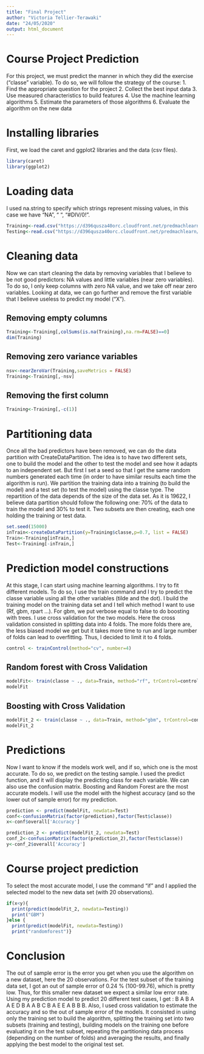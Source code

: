 ---
title: "Final Project"
author: "Victoria Tellier-Terawaki"
date: "24/05/2020"
output: html_document
---

# Course Project Prediction
For this project, we must predict the manner in which they did the exercise (“classe” variable). To do so, we will follow the strategy of the course: 
1.	Find the appropriate question for the project
2.	Collect the best input data
3.	Use measured characteristics to build features
4.	Use the machine learning algorithms
5.	Estimate the parameters of those algorithms
6.	Evaluate the algorithm on the new data



# Installing libraries
First, we load the caret and ggplot2 libraries and the data (csv files).

```{r}
library(caret)
library(ggplot2)
```



# Loading data
I used na.string to specify which strings represent missing values, in this case we have “NA”, “ “, “#DIV/0!”.
```{r}
Training<-read.csv("https://d396qusza40orc.cloudfront.net/predmachlearn/pml-training.csv", header=TRUE,sep=",",na.strings=c("","NA","#DIV/0!"))
Testing<-read.csv("https://d396qusza40orc.cloudfront.net/predmachlearn/pml-testing.csv", header=TRUE,sep=",", na.strings=c("","NA","#DIV/0!"))
```




# Cleaning data
Now we can start cleaning the data by removing variables that I believe to be not good predictors: NA values and little variables (near zero variables). To do so, I only keep columns with zero NA value, and we take off near zero variables. Looking at data, we can go further and remove the first variable that I believe useless to predict my model (“X”).

## Removing empty columns
```{r}
Training<-Training[,colSums(is.na(Training),na.rm=FALSE)==0]
dim(Training)
```

## Removing zero variance variables
```{r}
nsv<-nearZeroVar(Training,saveMetrics = FALSE)
Training<-Training[,-nsv]
```

## Removing the first column
```{r}
Training<-Training[,-c(1)]
```


# Partitioning data
Once all the bad predictors have been removed, we can do the data partition with CreateDataPartition. The idea is to have two different sets, one to build the model and the other to test the model and see how it adapts to an independent set. But first I set a seed so that I get the same random numbers generated each time (in order to have similar results each time the algorithm is run). We partition the training data into a training (to build the model) and a test set (to test the model) using the classe type. The repartition of the data depends of the size of the data set. As it is 19622, I believe data partition should follow the following one: 70% of the data to train the model and 30% to test it. Two subsets are then creating, each one holding the training or test data.


```{r}
set.seed(15000)
inTrain<-createDataPartition(y=Training$classe,p=0.7, list = FALSE)
Train<-Training[inTrain,]
Test<-Training[-inTrain,]
```

# Prediction model constructions

At this stage, I can start using machine learning algorithms. I try to fit different models. To do so, I use the train command and I try to predict the classe variable using all the other variables (tilde and the dot). I build the training model on the training data set and I tell which method I want to use (Rf, gbm, rpart …). For gbm, we put verbose equal to false to do boosting with trees. I use cross validation for the two models. Here the cross validation consisted in splitting data into 4 folds. The more folds there are, the less biased model we get but it takes more time to run and large number of folds can lead to overfitting. Thus, I decided to limit it to 4 folds.

```{r}
control <- trainControl(method="cv", number=4)
```

## Random forest with Cross Validation 
```{r}
modelFit<- train(classe ~ ., data=Train, method="rf", trControl=control, ntree=100,)
modelFit
```

## Boosting with Cross Validation
```{r}
modelFit_2 <- train(classe ~ ., data=Train, method="gbm", trControl=control, verbose=FALSE, )
modelFit_2
```






# Predictions

Now I want to know if the models work well, and if so, which one is the most accurate. To do so, we predict on the testing sample. I used the predict function, and it will display the predicting class for each variable. We can also use the confusion matrix. Boosting and Random Forest are the most accurate models. I will use the model with the highest accuracy (and so the lower out of sample error) for my prediction.

```{r}
prediction <- predict(modelFit, newdata=Test)
conf<-confusionMatrix(factor(prediction),factor(Test$classe))
x<-conf$overall['Accuracy']

prediction_2 <- predict(modelFit_2, newdata=Test)
conf_2<-confusionMatrix(factor(prediction_2),factor(Test$classe))
y<-conf_2$overall['Accuracy']
```

# Course project prediction
To select the most accurate model, I use the command “if” and I applied the selected model to the new data set (with 20 observations). 

```{r}
if(x<y){
  print(predict(modelFit_2, newdata=Testing))
  print("GBM")
}else {
  print(predict(modelFit, newdata=Testing))
  print("randomforest")}

```

# Conclusion
The out of sample error is the error you get when you use the algorithm on a new dataset, here the 20 observations. For the test subset of the training data set, I got an out of sample error of 0.24 % (100-99.76), which is pretty low. Thus, for this smaller new dataset we expect a similar low error rate. Using my prediction model to predict 20 different test cases, I get : B A B A A E D B A A B C B A E E A B B B. 
Also, I used cross validation to estimate the accuracy and so the out of sample error of the models. It consisted in using only the training set to build the algorithm, splitting the training set into two subsets (training and testing), building models on the training one before evaluating it on the test subset, repeating the partitioning data process (depending on the number of folds) and averaging the results, and finally applying the best model to the original test set.